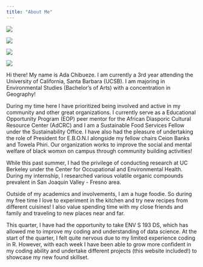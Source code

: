 ```yaml
---
title: "About Me"
---
```


::: {layout="\[\[1, 1, 1, 1\]\]"} 
![](EBONI_1.jpg){group="ME"
description="Black Womxn's Appreciation Night, Spring 2024."}

![](IMG_1009.jpeg){group="SBC"
description="AdCRC Peer Mentors promoting EOP resources, Fall 2023."}

![](IMG_4643.jpeg){group="SBC"
description="Kale and roasted sweet potatoe salad with a dill tzatziki sauce"}

![](IMG_3412.jpeg){group="SBC"
description="Picture of the Eiffel Tower, Summer 2023."}

:::

Hi there! My name is Ada Chibueze. I am currently a 3rd year attending the University of California, Santa Barbara (UCSB). I am majoring in Environmental Studies (Bachelor's of Arts) with a concentration in Geography!

During my time here I have prioritized being involved and active in my community and other great organizations. I currently serve as a Educational Opportunity Program (EOP) peer mentor for the African Diasporic Cultural Resource Center (AdCRC) and I am a Sustainable Food Services Fellow under the Sustainability Office. I have also had the pleasure of undertaking the role of President for E.B.O.N.I alongside my fellow chairs Ceion Banks and Towela Phiri. Our organization works to improve the social and mental welfare of black womxn on campus through community building activities!

While this past summer, I had the privilege of conducting research at UC Berkeley under the Center for Occupational and Environmental Health. During my internship, I researched various volatile organic compounds prevalent in San Joaquin Valley - Fresno area.

Outside of my academics and involvements, I am a huge foodie. So during my free time I love to experiment in the kitchen and try new recipes from different cuisines! I also value spending time with my close friends and family and traveling to new places near and far.

This quarter, I have had the opportunity to take ENV S 193 DS, which has allowed me to improve my coding and understanding of data science. At the start of the quarter, I felt quite nervous due to my limited experience coding in R. However, with each week I have been able to grow more confident in my coding ability and undertake different projects (this website included!) to showcase my new found skillset.
